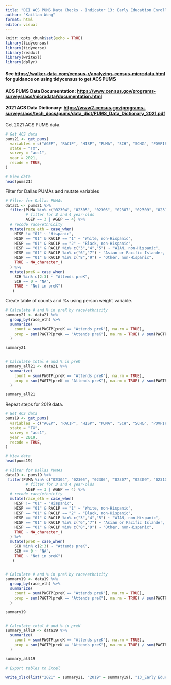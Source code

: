 ---
title: "DEI ACS PUMS Data Checks - Indicator 13: Early Education Enrollment by Race"
author: "Kaitlan Wong"
format: html
editor: visual
---

```{r setup, include=FALSE}
knitr::opts_chunk$set(echo = TRUE)
library(tidycensus) 
library(tidyverse) 
library(readxl) 
library(writexl) 
library(dplyr)
```

#### See <https://walker-data.com/census-r/analyzing-census-microdata.html> for guidance on using tidycensus to get ACS PUMS

#### ACS PUMS Data Documentation: <https://www.census.gov/programs-surveys/acs/microdata/documentation.html>

#### 2021 ACS Data Dictionary: <https://www2.census.gov/programs-surveys/acs/tech_docs/pums/data_dict/PUMS_Data_Dictionary_2021.pdf>

Get 2021 ACS PUMS data.

```{r}
# Get ACS data
pums21 <- get_pums(
  variables = c("AGEP", "RAC1P", "HISP", "PUMA", "SCH", "SCHG", "POVPIP"),
  state = "TX",
  survey = "acs1",
  year = 2021,
  recode = TRUE,
)

# View data
head(pums21)
```

Filter for Dallas PUMAs and mutate variables

```{r}
# Filter for Dallas PUMAs
data21 <- pums21 %>%
  filter(PUMA %in% c("02304", "02305", "02306", "02307", "02309", "02310", "02311", "02312", "02313", "02314", "02315", "02316", "02319", "01901", "02001"),
         # filter for 3 and 4 year-olds
         AGEP == 3 | AGEP == 4) %>%
  # recode race/ethnicity
  mutate(race_eth = case_when(
    HISP != "01" ~ "Hispanic",
    HISP == "01" & RAC1P == "1" ~ "White, non-Hispanic",
    HISP == "01" & RAC1P == "2" ~ "Black, non-Hispanic",
    HISP == "01" & RAC1P %in% c("3","4","5") ~ "AIAN, non-Hispanic",
    HISP == "01" & RAC1P %in% c("6","7") ~ "Asian or Pacific Islander, non-Hispanic",
    HISP == "01" & RAC1P %in% c("8","9") ~ "Other, non-Hispanic",
    TRUE ~ NA_character_)
  ) %>%
  mutate(preK = case_when(
    SCH %in% c(2:3) ~ "Attends preK",
    SCH == 0 ~ "NA",
    TRUE ~ "Not in preK")
   )
```

Create table of counts and %s using person weight variable.

```{r}
# Calculate # and % in preK by race/ethnicity
summary21 <- data21 %>%
  group_by(race_eth) %>%
  summarize(
    count = sum(PWGTP[preK == "Attends preK"], na.rm = TRUE),
    prop = sum(PWGTP[preK == "Attends preK"], na.rm = TRUE) / sum(PWGTP)
  )

summary21


# Calculate total # and % in preK
summary_all21 <- data21 %>%
  summarize(
    count = sum(PWGTP[preK == "Attends preK"], na.rm = TRUE),
    prop = sum(PWGTP[preK == "Attends preK"], na.rm = TRUE) / sum(PWGTP)
  )

summary_all21
```

Repeat steps for 2019 data.

```{r}
# Get ACS data
pums19 <- get_pums(
  variables = c("AGEP", "RAC1P", "HISP", "PUMA", "SCH", "SCHG", "POVPIP"),
  state = "TX",
  survey = "acs1",
  year = 2019,
  recode = TRUE,
)

# View data
head(pums19)
```

```{r}
# Filter for Dallas PUMAs
data19 <- pums19 %>%
 filter(PUMA %in% c("02304", "02305", "02306", "02307", "02309", "02310", "02311", "02312", "02313", "02314", "02315", "02316", "02319", "01901", "02001"),
         # filter for 3 and 4 year-olds
         AGEP == 3 | AGEP == 4) %>%
  # recode race/ethnicity
  mutate(race_eth = case_when(
    HISP != "01" ~ "Hispanic",
    HISP == "01" & RAC1P == "1" ~ "White, non-Hispanic",
    HISP == "01" & RAC1P == "2" ~ "Black, non-Hispanic",
    HISP == "01" & RAC1P %in% c("3","4","5") ~ "AIAN, non-Hispanic",
    HISP == "01" & RAC1P %in% c("6","7") ~ "Asian or Pacific Islander, non-Hispanic",
    HISP == "01" & RAC1P %in% c("8","9") ~ "Other, non-Hispanic",
    TRUE ~ NA_character_)
  ) %>%
  mutate(preK = case_when(
    SCH %in% c(2:3) ~ "Attends preK",
    SCH == 0 ~ "NA",
    TRUE ~ "Not in preK")
   )


# Calculate # and % in preK by race/ethnicity
summary19 <- data19 %>%
  group_by(race_eth) %>%
  summarize(
    count = sum(PWGTP[preK == "Attends preK"], na.rm = TRUE),
    prop = sum(PWGTP[preK == "Attends preK"], na.rm = TRUE) / sum(PWGTP)
  )

summary19


# Calculate total # and % in preK
summary_all19 <- data19 %>%
  summarize(
    count = sum(PWGTP[preK == "Attends preK"], na.rm = TRUE),
    prop = sum(PWGTP[preK == "Attends preK"], na.rm = TRUE) / sum(PWGTP)
  )

summary_all19
```

```{r}
# Export tables to Excel

write_xlsx(list("2021" = summary21, "2019" = summary19), "13_Early Education Enrollment by Race.xlsx")
```

